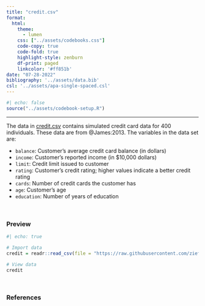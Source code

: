 ```yaml
---
title: "credit.csv"
format:
  html:
    theme: 
      - lumen
    css: ["../assets/codebooks.css"]
    code-copy: true
    code-fold: true
    highlight-style: zenburn
    df-print: paged
    linkcolor: '#ff851b'
date: "07-28-2022"
bibliography: '../assets/data.bib'
csl: '../assets/apa-single-spaced.csl'
---
```



```r
#| echo: false
source("../assets/codebook-setup.R")
```

---

The data in [credit.csv](https://raw.githubusercontent.com/zief0002/pensive-giraffe/main/data/credit.csv) contains simulated credit card data for 400 individuals. These data are from @James:2013. The variables in the data set are:

- `balance`: Customer's average credit card balance (in dollars)
- `income`: Customer's reported income (in \$10,000 dollars)
- `limit`: Credit limit issued to customer
- `rating`: Customer's credit rating; higher values indicate a better credit rating
- `cards`: Number of credit cards the customer has
- `age`: Customer's age
- `education`: Number of years of education

<br />


### Preview

```r
#| echo: true

# Import data
credit = readr::read_csv(file = "https://raw.githubusercontent.com/zief0002/pensive-giraffe/main/data/credit.csv")

# View data
credit
```

<br />


### References
